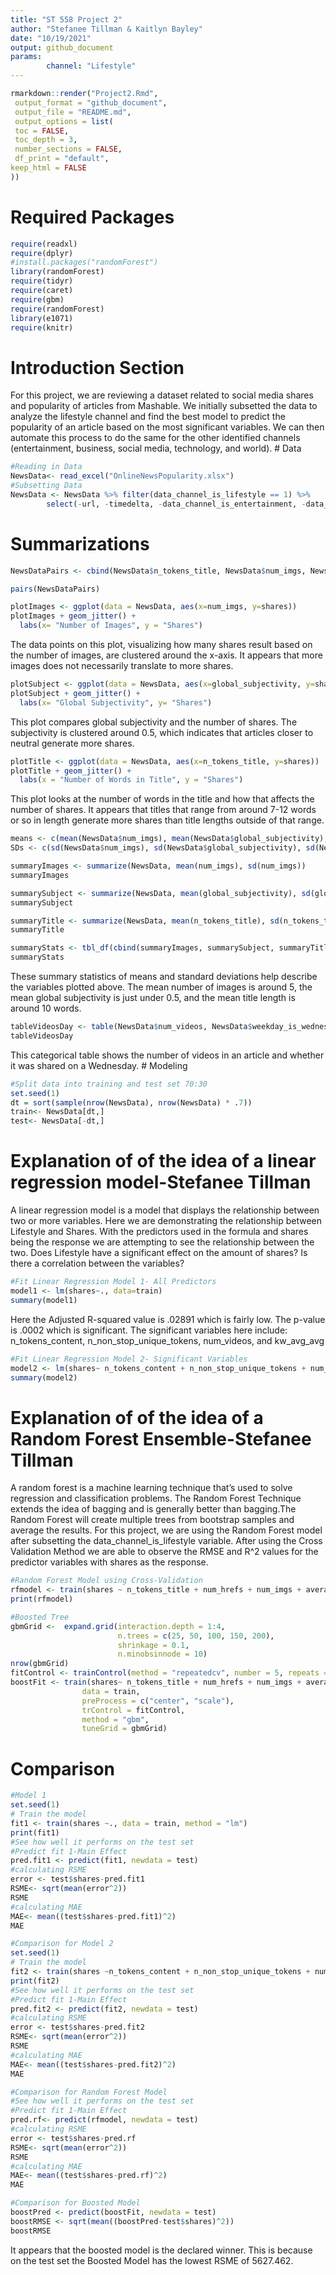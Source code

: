 ```yaml
---
title: "ST 558 Project 2"
author: "Stefanee Tillman & Kaitlyn Bayley"
date: "10/19/2021"
output: github_document
params:
        channel: "Lifestyle"
---
```


```r
rmarkdown::render("Project2.Rmd",
 output_format = "github_document",
 output_file = "README.md",
 output_options = list(
 toc = FALSE,
 toc_depth = 3,
 number_sections = FALSE,
 df_print = "default",
keep_html = FALSE
))
```
# Required Packages
```r
require(readxl)
require(dplyr)
#install.packages("randomForest")
library(randomForest)
require(tidyr)
require(caret)
require(gbm)
require(randomForest)
library(e1071)
require(knitr)
```
# Introduction Section
For this project, we are reviewing a dataset related to social media shares and popularity of articles from Mashable. We initially subsetted the data to analyze the lifestyle channel and find the best model to predict the popularity of an article based on the most significant variables. We can then automate this process to do the same for the other identified channels (entertainment, business, social media, technology, and world).
# Data
```r
#Reading in Data
NewsData<- read_excel("OnlineNewsPopularity.xlsx")
#Subsetting Data
NewsData <- NewsData %>% filter(data_channel_is_lifestyle == 1) %>%
        select(-url, -timedelta, -data_channel_is_entertainment, -data_channel_is_bus, -data_channel_is_socmed, -data_channel_is_tech, -data_channel_is_world, -data_channel_is_lifestyle)
```
# Summarizations
```r

NewsDataPairs <- cbind(NewsData$n_tokens_title, NewsData$num_imgs, NewsData$global_subjectivity)

pairs(NewsDataPairs)
```


```r
plotImages <- ggplot(data = NewsData, aes(x=num_imgs, y=shares))
plotImages + geom_jitter() +
  labs(x= "Number of Images", y = "Shares")
```
The data points on this plot, visualizing how many shares result based on the number of images, are clustered around the x-axis. It appears that more images does not necessarily translate to more shares.
```r
plotSubject <- ggplot(data = NewsData, aes(x=global_subjectivity, y=shares))
plotSubject + geom_jitter() +
  labs(x= "Global Subjectivity", y= "Shares")
```
This plot compares global subjectivity and the number of shares. The subjectivity is clustered around 0.5, which indicates that articles closer to neutral generate more shares.
```r
plotTitle <- ggplot(data = NewsData, aes(x=n_tokens_title, y=shares))
plotTitle + geom_jitter() +
  labs(x = "Number of Words in Title", y = "Shares")
```
This plot looks at the number of words in the title and how that affects the number of shares. It appears that titles that range from around 7-12 words or so in length generate more shares than title lengths outside of that range.
```r
means <- c(mean(NewsData$num_imgs), mean(NewsData$global_subjectivity), mean(NewsData$n_tokens_title))
SDs <- c(sd(NewsData$num_imgs), sd(NewsData$global_subjectivity), sd(NewsData$n_tokens_title))
```
```r
summaryImages <- summarize(NewsData, mean(num_imgs), sd(num_imgs))
summaryImages
```
```r
summarySubject <- summarize(NewsData, mean(global_subjectivity), sd(global_subjectivity))
summarySubject
```
```r
summaryTitle <- summarize(NewsData, mean(n_tokens_title), sd(n_tokens_title))
summaryTitle
```
```r
summaryStats <- tbl_df(cbind(summaryImages, summarySubject, summaryTitle))
summaryStats
```
These summary statistics of means and standard deviations help describe the variables plotted above. The mean number of images is around 5, the mean global subjectivity is just under 0.5, and the mean title length is around 10 words.
```r
tableVideosDay <- table(NewsData$num_videos, NewsData$weekday_is_wednesday)
tableVideosDay
```
This categorical table shows the number of videos in an article and whether it was shared on a Wednesday.
# Modeling
```r
#Split data into training and test set 70:30
set.seed(1)
dt = sort(sample(nrow(NewsData), nrow(NewsData) * .7))
train<- NewsData[dt,]
test<- NewsData[-dt,]
```
# Explanation of of the idea of a linear regression model-Stefanee Tillman
A linear regression model is a model that displays the relationship between two or more variables. Here we are demonstrating the relationship between Lifestyle and Shares. With the predictors used in the formula and shares being the response we are attempting to see the relationship between the two. Does Lifestyle have a significant effect on the amount of shares? Is there a correlation between the variables?
```r
#Fit Linear Regression Model 1- All Predictors
model1 <- lm(shares~., data=train)
summary(model1)
```
Here the Adjusted R-squared value is .02891 which is fairly low. The p-value is .0002 which is significant. The significant variables here include: n_tokens_content, n_non_stop_unique_tokens, num_videos, and  kw_avg_avg
```r
#Fit Linear Regression Model 2- Significant Variables
model2 <- lm(shares~ n_tokens_content + n_non_stop_unique_tokens + num_videos + kw_avg_avg, data=train)
summary(model2)
```
# Explanation of of the idea of a Random Forest Ensemble-Stefanee Tillman
A random forest is a machine learning technique that’s used to solve regression and classification problems. The Random Forest Technique extends the idea of bagging and is generally better than bagging.The Random Forest will create multiple trees from bootstrap samples and average the results. For this project, we are using the Random Forest model after subsetting the data_channel_is_lifestyle variable. After using the Cross Validation Method we are able to observe the RMSE and R^2 values for the predictor variables with shares as the response.
```r
#Random Forest Model using Cross-Validation
rfmodel <- train(shares ~ n_tokens_title + num_hrefs + num_imgs + average_token_length + kw_min_min, data = train, method = "rf", trControl = trainControl(method= "cv", number = 5), preProcess = c("center", "scale"), tuneGrid = data.frame(mtry = 1:18))
print(rfmodel)
```
```r
#Boosted Tree
gbmGrid <-  expand.grid(interaction.depth = 1:4,
                        n.trees = c(25, 50, 100, 150, 200),
                        shrinkage = 0.1,
                        n.minobsinnode = 10)
nrow(gbmGrid)
fitControl <- trainControl(method = "repeatedcv", number = 5, repeats = 3)
boostFit <- train(shares~ n_tokens_title + num_hrefs + num_imgs + average_token_length + kw_min_min,
                data = train,
                preProcess = c("center", "scale"),
                trControl = fitControl,
                method = "gbm",
                tuneGrid = gbmGrid)
```
# Comparison
```r
#Model 1
set.seed(1)
# Train the model
fit1 <- train(shares ~., data = train, method = "lm")
print(fit1)
#See how well it performs on the test set
#Predict fit 1-Main Effect
pred.fit1 <- predict(fit1, newdata = test)
#calculating RSME
error <- test$shares-pred.fit1
RSME<- sqrt(mean(error^2))
RSME
#calculating MAE
MAE<- mean((test$shares-pred.fit1)^2)
MAE
```
```r
#Comparison for Model 2
set.seed(1)
# Train the model
fit2 <- train(shares ~n_tokens_content + n_non_stop_unique_tokens + num_videos + kw_avg_avg, data = train, method = "lm")
print(fit2)
#See how well it performs on the test set
#Predict fit 1-Main Effect
pred.fit2 <- predict(fit2, newdata = test)
#calculating RSME
error <- test$shares-pred.fit2
RSME<- sqrt(mean(error^2))
RSME
#calculating MAE
MAE<- mean((test$shares-pred.fit2)^2)
MAE
```
```r
#Comparison for Random Forest Model
#See how well it performs on the test set
#Predict fit 1-Main Effect
pred.rf<- predict(rfmodel, newdata = test)
#calculating RSME
error <- test$shares-pred.rf
RSME<- sqrt(mean(error^2))
RSME
#calculating MAE
MAE<- mean((test$shares-pred.rf)^2)
MAE
```
```r
#Comparison for Boosted Model
boostPred <- predict(boostFit, newdata = test)
boostRMSE <- sqrt(mean((boostPred-test$shares)^2))
boostRMSE
```
It appears that the boosted model is the declared winner. This is because on the test set the Boosted Model has the lowest RSME of 5627.462.
